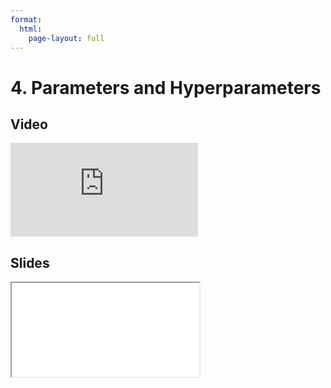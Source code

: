```yaml
---
format:
  html:
    page-layout: full
---
```


# 4. Parameters and Hyperparameters

::: {.panel-tabset .nav-pills}

## Video

<iframe
    class="video"
    src="https://www.youtube.com/embed/eIgYVRnAcuc?start=3164&end=3848&rel=0" 
    title="Module 2 Video - Parameters and Hyperparameters"
    frameborder="0"
    allow="accelerometer; autoplay; clipboard-write; encrypted-media; gyroscope; picture-in-picture"
    allowfullscreen
></iframe>

## Slides

<iframe
    class="slide-deck"
    src="slides/module2_12.html"
></iframe>

:::
